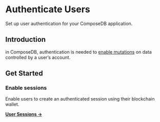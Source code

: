 # Authenticate Users
Set up user authentication for your ComposeDB application.

## Introduction
in ComposeDB, authentication is needed to [enable mutations](../../guides/data-interactions/mutations) on data controlled by a user’s account.

## Get Started

### Enable sessions

Enable users to create an authenticated session using their blockchain wallet.

[**User Sessions →**](./user-sessions)